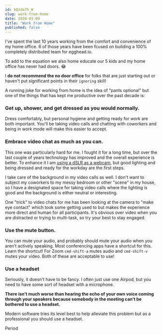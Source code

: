 ```yaml
---
id: kQzda7h_W
slug: work-from-home
date: 2020-03-09
title: "Work from Home"
published: false
---
```


I've spent the last 10 years working from the comfort and convenience of my home office. 6 of those years have been fcused on building a 100% completely distributed team for egghead.io.

To add to the equation we also home educate our 5 kids and my home office has never had doors. 😂

I **do not recommend the no door office** for folks that are just starting out or haven't put significant points in their `ignoring` skill!

A running joke for working from home is the idea of "pants optional" but one of the things that has kept me productive over the past decade is:

### Get up, shower, and get dressed as you would normally.

Dress comfortably, but personal hygiene and getting ready for *work* are both important. You'll be taking video calls and chatting with coworkers and being in work mode will make this easier to accept.

### Embrace video chat as much as you can.

This one was particularly hard for me. I fought it for a long time, but over the last couple of years technology has improved and the overall experience is better. To enhance it I am [using a dSLR as a webcam](/using-my-dSLR-as-a-webcam-for-live-streaming), but good lighting and being dressed and ready for the workday are the first steps.

I take care of the background in my video calls as well. I don't want to subject my coworkers to my messy bedroom or other "scene" in my house, so I have a designated space for taking video calls where the lighting is good and the background is either neutral or interesting.

One "trick" to video chats for me has been looking at the camera to "make eye contact" which took some getting used to but makes the experience more direct and human for all participants. It's obvious over video when you are distracted or trying to multi-task, so try your best to stay engaged.

### Use the mute button.

You can mute your audio, and probably should mute your audio when you aren't actively speaking. Most conferencing apps have a shortcut for this. Learn the shortcut! For Zoom `cmd-shift-a` mutes audio and `cmd-shift-v` mutes your video. Both of these are acceptable to use! 

### Use a headset 

Seriously, it doesn't have to be fancy. I often just use one Airpod, but you need to have some sort of headset with a microphone.

**There isn't much worse than hearing the echo of your own voice coming through your speakers because somebody in the meeting can't be bothered to use a headset.**

Modern software tries its level best to help alleviate this problem but as a professional you should use a headset.

Period

